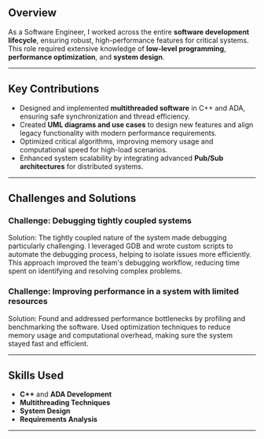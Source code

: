 ## Overview
As a Software Engineer, I worked across the entire **software development lifecycle**, ensuring robust, high-performance features for critical systems. This role required extensive knowledge of **low-level programming**, **performance optimization**, and **system design**.

---

## Key Contributions
- Designed and implemented **multithreaded software** in C++ and ADA, ensuring safe synchronization and thread efficiency.
- Created **UML diagrams and use cases** to design new features and align legacy functionality with modern performance requirements.
- Optimized critical algorithms, improving memory usage and computational speed for high-load scenarios.
- Enhanced system scalability by integrating advanced **Pub/Sub architectures** for distributed systems.

---

## Challenges and Solutions
### Challenge: Debugging tightly coupled systems  
Solution: The tightly coupled nature of the system made debugging particularly challenging. I leveraged GDB and wrote custom scripts to automate the debugging process, helping to isolate issues more efficiently. This approach improved the team's debugging workflow, reducing time spent on identifying and resolving complex problems.

### Challenge: Improving performance in a system with limited resources  
Solution: Found and addressed performance bottlenecks by profiling and benchmarking the software. Used optimization techniques to reduce memory usage and computational overhead, making sure the system stayed fast and efficient.  

---

## Skills Used
- **C++** and **ADA Development**
- **Multithreading Techniques**
- **System Design**
- **Requirements Analysis**

---

